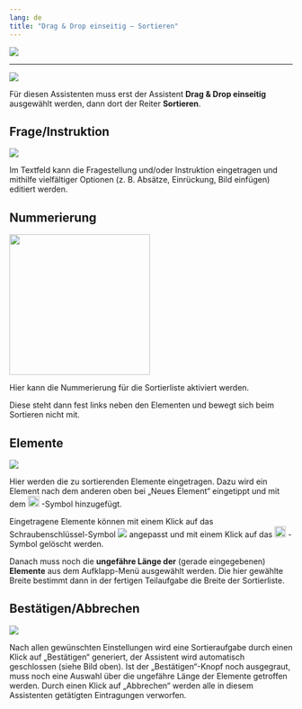 ```yaml
---
lang: de
title: "Drag & Drop einseitig – Sortieren"
---
```


![](DaD_Main_Grafik.PNG)

----------

![](DaD_Auswahl_Grafik.PNG)

Für diesen Assistenten muss erst der Assistent **Drag & Drop einseitig** ausgewählt werden, dann dort der Reiter **Sortieren**.

## Frage/Instruktion

![](DaD_FrageInstruktion_Grafik.png)

Im Textfeld kann die Fragestellung und/oder Instruktion eingetragen und mithilfe vielfältiger Optionen (z. B. Absätze, Einrückung, Bild einfügen) editiert werden. 

## Nummerierung

![](DaD_Nummerierung_Grafik.png){width=250}

Hier kann die Nummerierung für die Sortierliste aktiviert werden. 

Diese steht dann fest links neben den Elementen und bewegt sich beim Sortieren nicht mit.

## Elemente

![](DaD_Elemente_Grafik.png)

Hier werden die zu sortierenden Elemente eingetragen. Dazu wird ein Element nach dem anderen oben bei „Neues Element“ eingetippt und mit dem ![](DaD_PlusSymbol_Grafik.png){width=20} -Symbol hinzugefügt.

Eingetragene Elemente können mit einem Klick auf das Schraubenschlüssel-Symbol ![](DaD_Werkzeug-Symbol_Grafik.png) angepasst und mit einem Klick auf das ![](DaD_XSymbol_Grafik.png){width=20} -Symbol gelöscht werden.

Danach muss noch die **ungefähre Länge der** (gerade eingegebenen) **Elemente** aus dem Aufklapp-Menü ausgewählt werden. Die hier gewählte Breite bestimmt dann in der fertigen Teilaufgabe die Breite der Sortierliste.

## Bestätigen/Abbrechen

![](DaD_BestatigenAbbrechen_Grafik.png)

Nach allen gewünschten Einstellungen wird eine Sortieraufgabe durch einen Klick auf „Bestätigen“ generiert, der Assistent wird automatisch geschlossen (siehe Bild oben). Ist der „Bestätigen“-Knopf noch ausgegraut, muss noch eine Auswahl über die ungefähre Länge der Elemente getroffen werden. Durch einen Klick auf „Abbrechen“ werden alle in diesem Assistenten getätigten Eintragungen verworfen. 